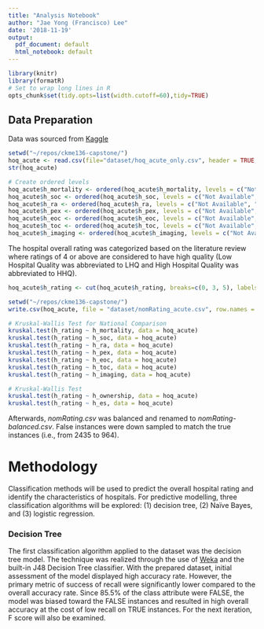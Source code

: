 ```yaml
---
title: "Analysis Notebook"
author: "Jae Yong (Francisco) Lee"
date: '2018-11-19'
output:
  pdf_document: default
  html_notebook: default
---
```


```r
library(knitr)
library(formatR)
# Set to wrap long lines in R
opts_chunk$set(tidy.opts=list(width.cutoff=60),tidy=TRUE)
```
## Data Preparation

Data was sourced from [Kaggle](https://www.kaggle.com/center-for-medicare-and-medicaid/hospital-ratings)
```r
setwd("~/repos/ckme136-capstone/")
hoq_acute <- read.csv(file="dataset/hoq_acute_only.csv", header = TRUE, stringsAsFactors=TRUE)
str(hoq_acute)

# Create ordered levels
hoq_acute$h_mortality <- ordered(hoq_acute$h_mortality, levels = c("Not Available", "Below the national average", "Same as the national average", "Above the national average"))
hoq_acute$h_soc <- ordered(hoq_acute$h_soc, levels = c("Not Available", "Below the national average", "Same as the national average", "Above the national average"))
hoq_acute$h_ra <- ordered(hoq_acute$h_ra, levels = c("Not Available", "Below the national average", "Same as the national average", "Above the national average"))
hoq_acute$h_pex <- ordered(hoq_acute$h_pex, levels = c("Not Available", "Below the national average", "Same as the national average", "Above the national average"))
hoq_acute$h_eoc <- ordered(hoq_acute$h_eoc, levels = c("Not Available", "Below the national average", "Same as the national average", "Above the national average"))
hoq_acute$h_toc <- ordered(hoq_acute$h_toc, levels = c("Not Available", "Below the national average", "Same as the national average", "Above the national average"))
hoq_acute$h_imaging <- ordered(hoq_acute$h_imaging, levels = c("Not Available", "Below the national average", "Same as the national average", "Above the national average"))
```
The hospital overall rating was categorized based on the literature review where ratings of 4 or above are considered to have high quality (Low Hospital Quality was abbreviated to LHQ and High Hospital Quality was abbreviated to HHQ).
``` r
hoq_acute$h_rating <- cut(hoq_acute$h_rating, breaks=c(0, 3, 5), labels=c("LHQ", "HHQ"))

setwd("~/repos/ckme136-capstone/")
write.csv(hoq_acute, file = "dataset/nomRating_acute.csv", row.names = FALSE)

# Kruskal-Wallis Test for National Comparison
kruskal.test(h_rating ~ h_mortality, data = hoq_acute)
kruskal.test(h_rating ~ h_soc, data = hoq_acute)
kruskal.test(h_rating ~ h_ra, data = hoq_acute)
kruskal.test(h_rating ~ h_pex, data = hoq_acute)
kruskal.test(h_rating ~ h_eoc, data = hoq_acute)
kruskal.test(h_rating ~ h_toc, data = hoq_acute)
kruskal.test(h_rating ~ h_imaging, data = hoq_acute)

# Kruskal-Wallis Test
kruskal.test(h_rating ~ h_ownership, data = hoq_acute)
kruskal.test(h_rating ~ h_es, data = hoq_acute)
```
Afterwards, *nomRating.csv* was balanced and renamed to *nomRating-balanced.csv*. False instances were down sampled to match the true instances (i.e., from 2435 to 964).

# Methodology

Classification methods will be used to predict the overall hospital rating and identify the characteristics of hospitals. For predictive modelling, three classification algorithms will be explored: (1) decision tree, (2) Naïve Bayes, and (3) logistic regression.

### Decision Tree

The first classification algorithm applied to the dataset was the decision tree model. The technique was realized through the use of [Weka](https://www.cs.waikato.ac.nz/ml/weka/) and the built-in J48 Decision Tree classifier. With the prepared dataset, initial assessment of the model displayed high accuracy rate. However, the primary metric of success of recall were significantly lower compared to the overall accuracy rate. Since 85.5% of the class attribute were FALSE, the model was biased toward the FALSE instances and resulted in high overall accuracy at the cost of low recall on TRUE instances. For the next iteration, F score will also be examined.